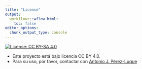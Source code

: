 ```yaml
---
title: "License"
output:
  workflowr::wflow_html:
    toc: false
editor_options:
  chunk_output_type: console
---
```


[![License: CC BY-SA 4.0](https://licensebuttons.net/l/by-sa/4.0/80x15.png)](https://creativecommons.org/licenses/by-sa/4.0/)

- Este proyecto está bajo licencia CC BY 4.0. 
- Para su uso, por favor, contactar con [Antonio J. Pérez-Luque](https://twitter.com/ajpelu)


